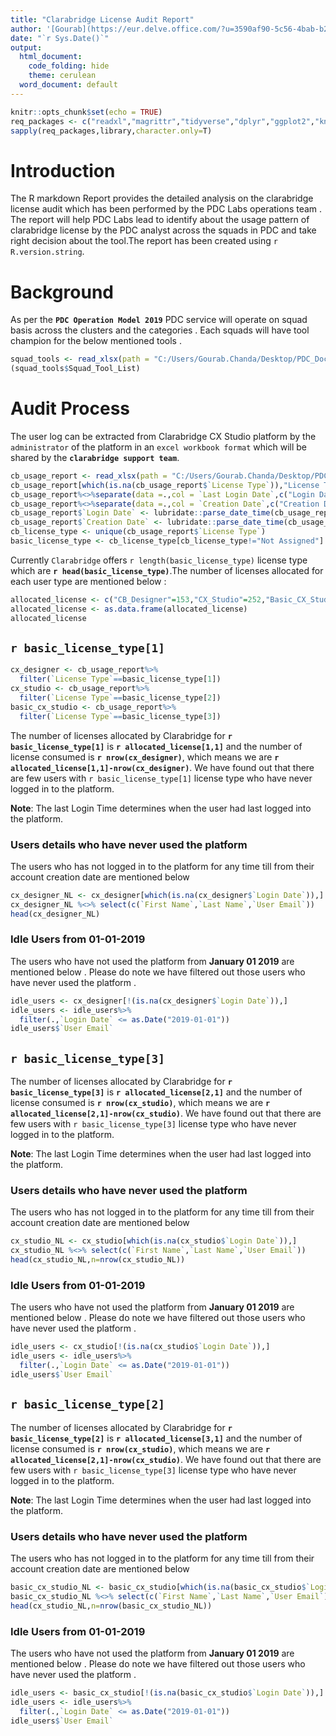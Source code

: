 ---
title: "Clarabridge License Audit Report"
author: '[Gourab](https://eur.delve.office.com/?u=3590af90-5c56-4bab-b266-774c53b44384&v=work)'
date: "`r Sys.Date()`"
output:
  html_document:
    code_folding: hide
    theme: cerulean
  word_document: default
---

```{r setup, include=FALSE}
knitr::opts_chunk$set(echo = TRUE)
req_packages <- c("readxl","magrittr","tidyverse","dplyr","ggplot2","knitr","kableExtra","webshot","hablar","ggplot2")
sapply(req_packages,library,character.only=T)
```

# Introduction

The R markdown Report provides the detailed analysis on the clarabridge license audit which has been performed by the PDC Labs operations team . The report will help PDC Labs lead to identify about the usage pattern of clarabridge license by the PDC analyst across the squads in PDC and take right decision about the tool.The report has been created using `r R.version.string`.  

# Background

As per the __`PDC Operation Model 2019`__ PDC service will operate on squad basis across the clusters and the categories . Each squads will have tool champion for the below mentioned tools .
```{r squad_tools,echo=FALSE}

squad_tools <- read_xlsx(path = "C:/Users/Gourab.Chanda/Desktop/PDC_Docs/PDC_squad_tools.xlsx",sheet = 1)
(squad_tools$Squad_Tool_List)
```

# Audit Process

The user log can be extracted from Clarabridge CX Studio platform by the `administrator` of the platform in an `excel workbook format` which will be shared by the __`clarabridge support team`__.

```{r CB_Audit,echo=F}
cb_usage_report <- read_xlsx(path = "C:/Users/Gourab.Chanda/Desktop/PDC_Docs/User_Report_CB.xlsx",col_names = T,sheet = 1)
cb_usage_report[which(is.na(cb_usage_report$`License Type`)),"License Type"] <- "Not Assigned"
cb_usage_report%<>%separate(data =.,col = `Last Login Date`,c("Login Date",NA),sep = "T")
cb_usage_report%<>%separate(data =.,col = `Creation Date`,c("Creation Date",NA),sep = "T")
cb_usage_report$`Login Date` <- lubridate::parse_date_time(cb_usage_report$`Login Date`,orders = "mdy")
cb_usage_report$`Creation Date` <- lubridate::parse_date_time(cb_usage_report$`Creation Date`,orders = "mdy")
cb_license_type <- unique(cb_usage_report$`License Type`)
basic_license_type <- cb_license_type[cb_license_type!="Not Assigned"]
```

Currently `Clarabridge` offers `r length(basic_license_type)` license type which are __`r head(basic_license_type)`__.The number of licenses allocated for each user type are mentioned below :

```{r license_allocated,echo=F}
allocated_license <- c("CB_Designer"=153,"CX_Studio"=252,"Basic_CX_Studio"=400)
allocated_license <- as.data.frame(allocated_license)
allocated_license
```

## `r basic_license_type[1]`

```{r cx_license,echo=F}
cx_designer <- cb_usage_report%>%
  filter(`License Type`==basic_license_type[1])
cx_studio <- cb_usage_report%>%
  filter(`License Type`==basic_license_type[2])
basic_cx_studio <- cb_usage_report%>%
  filter(`License Type`==basic_license_type[3])
```
The number of licenses allocated by Clarabridge for __`r basic_license_type[1]`__ is __`r allocated_license[1,1]`__ and the number of license consumed is __`r nrow(cx_designer)`__, which means we are __`r allocated_license[1,1]-nrow(cx_designer)`__. We have found out that there are few users with `r basic_license_type[1]` license type who have never logged in to the platform.

__Note__: The last Login Time determines when the user had last logged into the platform.

### Users details who have never used the platform

The users who has not logged in to the platform for any time till from their account creation date are mentioned below

```{r cx_desginer_NL,echo=F}

cx_designer_NL <- cx_designer[which(is.na(cx_designer$`Login Date`)),]
cx_designer_NL %<>% select(c(`First Name`,`Last Name`,`User Email`))
head(cx_designer_NL)

```


### Idle Users from 01-01-2019 

The users who have not used the platform from __January 01 2019__ are mentioned below . Please do note we have filtered out those users who have never used the platform .

```{r idle_cxdesigner,echo=F}
idle_users <- cx_designer[!(is.na(cx_designer$`Login Date`)),]
idle_users <- idle_users%>%
  filter(.,`Login Date` <= as.Date("2019-01-01"))
idle_users$`User Email`

```
## `r basic_license_type[3]`

The number of licenses allocated by Clarabridge for __`r basic_license_type[3]`__ is __`r allocated_license[2,1]`__ and the number of license consumed is __`r nrow(cx_studio)`__, which means we are __`r allocated_license[2,1]-nrow(cx_studio)`__. We have found out that there are few users with `r basic_license_type[3]` license type who have never logged in to the platform.

__Note__: The last Login Time determines when the user had last logged into the platform.

### Users details who have never used the platform

The users who has not logged in to the platform for any time till from their account creation date are mentioned below

```{r cx_studio_NL,echo=F}

cx_studio_NL <- cx_studio[which(is.na(cx_studio$`Login Date`)),]
cx_studio_NL %<>% select(c(`First Name`,`Last Name`,`User Email`))
head(cx_studio_NL,n=nrow(cx_studio_NL))

```
### Idle Users from 01-01-2019 

The users who have not used the platform from __January 01 2019__ are mentioned below . Please do note we have filtered out those users who have never used the platform .

```{r idle_cxstudio,echo=F}
idle_users <- cx_studio[!(is.na(cx_studio$`Login Date`)),]
idle_users <- idle_users%>%
  filter(.,`Login Date` <= as.Date("2019-01-01"))
idle_users$`User Email`

```

## `r basic_license_type[2]`

The number of licenses allocated by Clarabridge for __`r basic_license_type[2]`__ is __`r allocated_license[3,1]`__ and the number of license consumed is __`r nrow(cx_studio)`__, which means we are __`r allocated_license[2,1]-nrow(cx_studio)`__. We have found out that there are few users with `r basic_license_type[3]` license type who have never logged in to the platform.

__Note__: The last Login Time determines when the user had last logged into the platform.

### Users details who have never used the platform

The users who has not logged in to the platform for any time till from their account creation date are mentioned below

```{r basic_cx_studio_NL,echo=F}

basic_cx_studio_NL <- basic_cx_studio[which(is.na(basic_cx_studio$`Login Date`)),]
basic_cx_studio_NL %<>% select(c(`First Name`,`Last Name`,`User Email`))
head(cx_studio_NL,n=nrow(basic_cx_studio_NL))

```
### Idle Users from 01-01-2019 

The users who have not used the platform from __January 01 2019__ are mentioned below . Please do note we have filtered out those users who have never used the platform .

```{r idle_cxstudio_basic,echo=F}
idle_users <- basic_cx_studio[!(is.na(basic_cx_studio$`Login Date`)),]
idle_users <- idle_users%>%
  filter(.,`Login Date` <= as.Date("2019-01-01"))
idle_users$`User Email`

```

